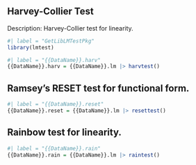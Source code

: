 
## Harvey-Collier Test

Description: Harvey-Collier test for linearity.


```{r}
#| label = "GetLibLMTestPkg"
library(lmtest)
```

```{r}
#| label = "{{DataName}}.harv"
{{DataName}}.harv = {{DataName}}.lm |> harvtest()
```

## Ramsey's RESET test for functional form.

```{r}
#| label = "{{DataName}}.reset"
{{DataName}}.reset = {{DataName}}.lm |> resettest()
```

## Rainbow test for linearity.

```{r}
#| label = "{{DataName}}.rain"
{{DataName}}.rain = {{DataName}}.lm |> raintest()
```
